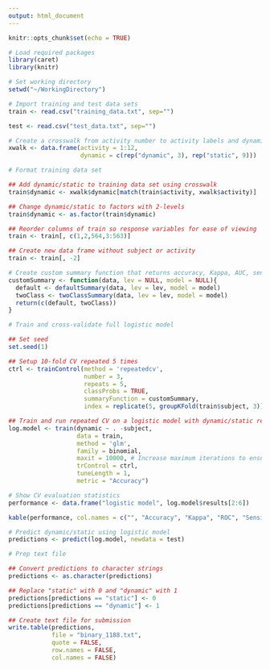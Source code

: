 ---
output: html_document
---

```{r setup, include=FALSE}
knitr::opts_chunk$set(echo = TRUE)
```


```{r}
# Load required packages
library(caret)
library(knitr)
```


```{r}
# Set working directory
setwd("~/WorkingDirectory")
```


```{r}
# Import training and test data sets
train <- read.csv("training_data.txt", sep="")

test <- read.csv("test_data.txt", sep="")
```


```{r}
# Create a crosswalk from activity number to activity labels and dynamic/static
xwalk <- data.frame(activity = 1:12,
                    dynamic = c(rep("dynamic", 3), rep("static", 9)))
```


```{r}
# Format training data set

## Add dynamic/static to training data set using crosswalk
train$dynamic <- xwalk$dynamic[match(train$activity, xwalk$activity)]

## Change dynamic/static to factors with 2-levels
train$dynamic <- as.factor(train$dynamic)

## Reorder columns of train so response variables for ease of viewing
train <- train[, c(1,2,564,3:563)]

## Create new data frame without subject or activity
train <- train[, -2]
```


```{r}
# Create custom summary function that returns accuracy, Kappa, AUC, sensitivity, and specificity
customSummary <- function(data, lev = NULL, model = NULL){
  default <- defaultSummary(data, lev = lev, model = model)
  twoClass <- twoClassSummary(data, lev = lev, model = model)
  return(c(default, twoClass))
}
```


```{r}
# Train and cross-validate full logistic model

## Set seed
set.seed(1)

## Setup 10-fold CV repeated 5 times
ctrl <- trainControl(method = 'repeatedcv',
                     number = 3,
                     repeats = 5,
                     classProbs = TRUE,
                     summaryFunction = customSummary,
                     index = replicate(5, groupKFold(train$subject, 3)))

## Train and run repeated CV on a logistic model with dynamic/static response and all predictors
log.model <- train(dynamic ~ . -subject,
                   data = train,
                   method = 'glm',
                   family = binomial,
                   maxit = 10000, # Increase maximum iterations to ensure convergence
                   trControl = ctrl,
                   tuneLength = 1,
                   metric = "Accuracy")
```


```{r}
# Show CV evaluation statistics
performance <- data.frame("logistic model", log.model$results[2:6])

kable(performance, col.names = c("", "Accuracy", "Kappa", "ROC", "Sensitivity", "Specificity"))
```


```{r}
# Predict dynamic/static using logistic model
predictions <- predict(log.model, newdata = test)
```


```{r}
# Prep text file

## Convert predictions to character strings
predictions <- as.character(predictions)

## Replace "static" with 0 and "dynamic" with 1
predictions[predictions == "static"] <- 0
predictions[predictions == "dynamic"] <- 1

## Create text file for submission
write.table(predictions,
            file = "binary_1188.txt",
            quote = FALSE,
            row.names = FALSE,
            col.names = FALSE)
```
